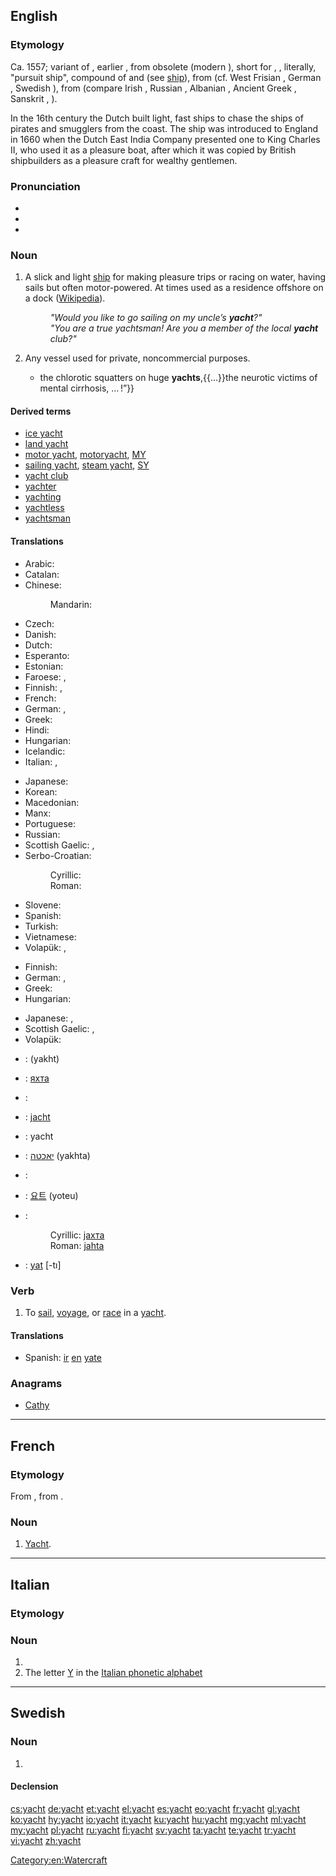 {{also|Yacht}}
==English==

===Etymology===
Ca. 1557; variant of {{term|yaught|lang=en}}, earlier {{term|yeaghe|lang=en||light, fast-sailing ship}}, from obsolete {{etyl|nl|en}} {{term|jaghte|jaght(e)|lang=nl|hunt}} (modern {{term|jacht|lang=nl}}), short for {{term|jaghtschip|lang=nl}}, {{term|jageschip|lang=nl||light sailing vessel, fast pirate ship}}, literally, "pursuit ship", compound of {{term|jagen|lang=nl||to hunt, chase}} and {{term|schip|lang=nl||ship}} (see [[ship]]), from {{etyl|gem-pro|en}} {{recons|jagōną|lang=gem-pro}} (cf. West Frisian {{term|jeie|lang=fy}}, German {{term|jagen|lang=de}}, Swedish {{term|jaga|lang=sv}}), from {{etyl|ine-pro|en}} {{recons|yegʰo-|lang=ine-pro}} (compare Irish {{term|éad|lang=ga||jealousy}}, Russian {{term|ярый|tr=âryj||furious}}, Albanian {{term|gjah|lang=sq||hunt}}, Ancient Greek {{term|ζητέω|tr=zētéō||to search, seek|lang=grc}}, Sanskrit {{term|यवन|tr=yāvana||barbarian; agressor|lang=sa}}, {{term|यत्न||zeal|tr=yātna|lang=sa}}).

In the 16th century the Dutch built light, fast ships to chase the ships of pirates and smugglers from the coast. The ship was introduced to England in 1660 when the Dutch East India Company presented one to King Charles II, who used it as a pleasure boat, after which it was copied by British shipbuilders as a pleasure craft for wealthy gentlemen.

===Pronunciation===
* {{IPA|/jɒt/}}
* {{audio|en-us-yacht.ogg|Audio (US)}}
* {{rhymes|ɒt}}

===Noun===
{{en-noun}}

# A slick and light [[ship]] for making pleasure trips or racing on water, having sails but often motor-powered. At times used as a residence offshore on a dock ([[w:Yacht|Wikipedia]]).
#: '' "Would you like to go sailing on my uncle’s '''yacht'''?" ''
#: '' "You are a true yachtsman! Are you a member of the local '''yacht''' club?"''
# Any vessel used for private, noncommercial purposes.
#* {{quote-book|year=1907|author=[[w:Robert W. Chambers|Robert Chambers]]
|title=The Younger Set
|chapter=6|url=http://openlibrary.org/works/OL8127246W
|passage=“I don’t mean all of your friends—only a small proportion—which, however, connects your circle with that deadly, idle, brainless bunch—the insolent chatterers at the opera,{{...}}the chlorotic squatters on huge '''yachts''',{{...}}the neurotic victims of mental cirrhosis, … !”}}

====Derived terms====
* [[ice yacht]]
* [[land yacht]]
* [[motor yacht]], [[motoryacht]], [[MY]]
* [[sailing yacht]], [[steam yacht]], [[SY]]
* [[yacht club]]
* [[yachter]]
* [[yachting]]
* [[yachtless]]
* [[yachtsman]]

====Translations====
{{trans-top|slick and light ship}}
* Arabic: {{t-|ar|يخت|m|tr=yakht}}
* Catalan: {{t-|ca|iot|m}}
* Chinese:
*: Mandarin: {{t-|cmn|游艇|tr=yóutǐng|sc=Hani}}
* Czech: {{t+|cs|jachta|f}}
* Danish: {{t|da|yacht|c}}
* Dutch: {{t+|nl|jacht|f}}
* Esperanto: {{t-|eo|jaĥto}}
* Estonian: {{t-|et|jaht}}
* Faroese: {{t|fo|jakt|f}}, {{t|fo|skemtibátur|m}}
* Finnish: {{t+|fi|jahti}}, {{t-|fi|huvipursi}}
* French: {{t+|fr|yacht|m}}
* German: {{t+|de|Yacht|f}}, {{t+|de|Jacht|f}}
* Greek: {{t+|el|γιοτ|n|tr=yiot}}
* Hindi: {{t-|hi|याख़्ट|tr=yāḵẖṭ}}
* Hungarian: {{t+|hu|jacht}}
* Icelandic: {{t-|is|snekkja|f}}
* Italian: {{t-|it|panfilo|m}}, {{t+|it|yacht|m}}
{{trans-mid}}
* Japanese: {{t-|ja|ヨット|tr=yotto}}
* Korean: {{t-|ko|요트|tr=yoteu|sc=Hang}}
* Macedonian: {{t-|mk|јахта|f|tr=jáhta}}
* Manx: {{t-|gv|birling}}
* Portuguese: {{t+|pt|iate|m}}
* Russian: {{t+|ru|яхта|f|tr=jáxta}}
* Scottish Gaelic: {{t-|gd|gheat|f}}, {{t-|gd|sgoth-long|f}}
* Serbo-Croatian:
*: Cyrillic: {{t-|sh|јахта|f}}
*: Roman: {{t-|sh|jahta|f}}
* Slovene: {{t-|sl|jahta|f}}
* Spanish: {{t+|es|yate|m}}
* Turkish: {{t+|tr|yat}}
* Vietnamese: {{t+|vi|du thuyền}}
* Volapük: {{t-|vo|yakt}}, {{t-|vo|blesirayakt}}
{{trans-bottom}}

{{trans-top|any private noncommercial vessel}}
* Finnish: {{t-|fi|huvialus}}
* German: {{t+|de|Yacht|f}}, {{t+|de|Jacht|f}}
* Greek: {{t+|el|θαλαμηγός|f|tr=thalamigós}}
* Hungarian: {{t+|hu|jacht}}
{{trans-mid}}
* Japanese: {{t+|ja|船|tr=fune}}, {{t-|ja|ボート|tr=bōto}}
* Scottish Gaelic: {{t-|gd|gheat|f}}, {{t-|gd|sgoth-long|f}}
* Volapük: {{t-|vo|yakt}}
{{trans-bottom}}

{{checktrans-top}}
* {{ttbc|ar}}: {{Arab|[[يخت]]}} (yakht)
* {{ttbc|bg}}: [[яхта]] {{f}}
* {{ttbc|ca}}: {{t-|ca|iot|m}}
* {{ttbc|nl}}: [[jacht]] {{n}}
* {{ttbc|fr}}: yacht {{m}}
* {{ttbc|he}}: [[יאכטה]] (yakhta) {{f}}
{{trans-mid}}
* {{ttbc|ga}}: {{t-|ga|luamh|m}}
* {{ttbc|ko}}: [[요트]] (yoteu)
* {{ttbc|sh}}:
*: Cyrillic: [[јахта]] {{f}}
*: Roman: [[jahta]] {{f}}
* {{ttbc|tr}}: [[yat]] [-tı]
{{trans-bottom}}

===Verb===
{{en-verb}}

# {{intransitive}} To [[sail]], [[voyage]], or [[race]] in a [[yacht]].

====Translations====
{{trans-top|to voyage in a yacht}}
* Spanish: [[ir]] [[en]] [[yate]]
{{trans-mid}}
{{trans-bottom}}

===Anagrams===
* [[Cathy#English|Cathy]]

[[Category:en:Watercraft]]

----

==French==

===Etymology===
From {{etyl|en|fr}} {{term|yacht|lang=en}}, from {{etyl|nl|fr}}.

===Noun===
{{fr-noun|m}}

# [[#English|Yacht]].

----

==Italian==

===Etymology===
{{etyl|en|it}}

===Noun===
{{head|it|noun|g=m}} {{inv}}

# {{l|en|yacht}}
# The letter [[Y]] in the [[Appendix:Italian phonetic alphabet|Italian phonetic alphabet]]

----

==Swedish==

===Noun===
{{sv-noun|g=c}}

# {{l|en|yacht}}

====Declension====
{{sv-noun-reg-r-c|2=yachte}}

[[cs:yacht]]
[[de:yacht]]
[[et:yacht]]
[[el:yacht]]
[[es:yacht]]
[[eo:yacht]]
[[fr:yacht]]
[[gl:yacht]]
[[ko:yacht]]
[[hy:yacht]]
[[io:yacht]]
[[it:yacht]]
[[ku:yacht]]
[[hu:yacht]]
[[mg:yacht]]
[[ml:yacht]]
[[my:yacht]]
[[pl:yacht]]
[[ru:yacht]]
[[fi:yacht]]
[[sv:yacht]]
[[ta:yacht]]
[[te:yacht]]
[[tr:yacht]]
[[vi:yacht]]
[[zh:yacht]]